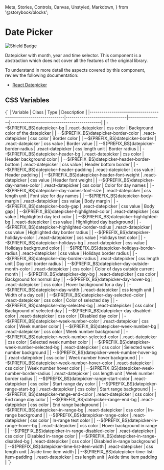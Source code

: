   Meta,
  Stories,
  Controls,
  Canvas,
  Unstyled,
  Markdown,
} from '@storybook/blocks';


<Meta of={DDatePickerStories} />

# Date Picker

![Shield Badge](https://img.shields.io/badge/Abstraction%20Component-4848b7)

Datepicker with month, year and time selector. This component is a abstraction which does
not cover all the features of the original library.

To understand in more detail the aspects covered by this component, review the following documentation:

+ [React Datepicker](https://reactdatepicker.com/)

## CSS Variables

<Markdown>
  {`
| Variable                                                        | Class                         | Type            | Description                                  |
|-----------------------------------------------------------------|-------------------------------|-----------------|----------------------------------------------|
| --${PREFIX_BS}datepicker-bg                                     | .react-datepicker             | css color       | Background color of the datepicker           |
| --${PREFIX_BS}datepicker-border-color                           | .react-datepicker             | css color       | Border color                                 |
| --${PREFIX_BS}datepicker-border                                 | .react-datepicker             | css value       | Border value                                 |
| --${PREFIX_BS}datepicker-border-radius                          | .react-datepicker             | css length unit | Border radius                                |
| --${PREFIX_BS}datepicker-header-bg                              | .react-datepicker             | css color       | Header background color                      |
| --${PREFIX_BS}datepicker-header-border-bottom                   | .react-datepicker             | css value       | Header bottom border                         |
| --${PREFIX_BS}datepicker-header-padding                         | .react-datepicker             | css value       | Header padding                               |
| --${PREFIX_BS}datepicker-header-font-weight                     | .react-datepicker             | css value       | Header font weight                           |
| --${PREFIX_BS}datepicker-day-names-color                        | .react-datepicker             | css color       | Color for day names                          |
| --${PREFIX_BS}datepicker-day-names-font-size                    | .react-datepicker             | css length unit | Font size for day names                      |
| --${PREFIX_BS}datepicker-body-margin                            | .react-datepicker             | css value       | Body margin                                  |
| --${PREFIX_BS}datepicker-body-gap                               | .react-datepicker             | css value       | Body gap                                     |
| --${PREFIX_BS}datepicker-highlighted-color                      | .react-datepicker             | css value       | Highlighted day text color                   |
| --${PREFIX_BS}datepicker-highlighted-bg                         | .react-datepicker             | css value       | Highlighted day background                   |
| --${PREFIX_BS}datepicker-highlighted-border-radius              | .react-datepicker             | css value       | Highlighted day border radius                |
| --${PREFIX_BS}datepicker-holidays-color                         | .react-datepicker             | css value       | Holidays text color                          |
| --${PREFIX_BS}datepicker-holidays-bg                            | .react-datepicker             | css value       | Holidays background color                    |
| --${PREFIX_BS}datepicker-holidays-border-radius                 | .react-datepicker             | css value       | Holidays border radius                       |
| --${PREFIX_BS}datepicker-day-border-radius                      | .react-datepicker             | css length unit | Day cell border radius                       |
| --${PREFIX_BS}datepicker-day-outside-month-color                | .react-datepicker             | css color       | Color of days outside current month          |
| --${PREFIX_BS}datepicker-day-bg                                 | .react-datepicker             | css color       | Background for normal day                    |
| --${PREFIX_BS}datepicker-day-hover-bg                           | .react-datepicker             | css color       | Hover background for a day                   |
| --${PREFIX_BS}datepicker-day-width                              | .react-datepicker             | css length unit | Width of a day cell                          |
| --${PREFIX_BS}datepicker-day-selected-color                     | .react-datepicker             | css color       | Color of selected day                        |
| --${PREFIX_BS}datepicker-day-selected-bg                        | .react-datepicker             | css color       | Background of selected day                   |
| --${PREFIX_BS}datepicker-day-disabled-color                     | .react-datepicker             | css color       | Disabled day color                           |
| --${PREFIX_BS}datepicker-week-number-color                      | .react-datepicker             | css color       | Week number color                            |
| --${PREFIX_BS}datepicker-week-number-bg                         | .react-datepicker             | css color       | Week number background                       |
| --${PREFIX_BS}datepicker-week-number-selected-color             | .react-datepicker             | css color       | Selected week number color                   |
| --${PREFIX_BS}datepicker-week-number-selected-bg                | .react-datepicker             | css color       | Selected week number background              |
| --${PREFIX_BS}datepicker-week-number-hover-bg                   | .react-datepicker             | css color       | Week number hover background                 |
| --${PREFIX_BS}datepicker-week-number-hover-color                | .react-datepicker             | css color       | Week number hover color                      |
| --${PREFIX_BS}datepicker-week-number-border-radius              | .react-datepicker             | css length unit | Week number border radius                    |
| --${PREFIX_BS}datepicker-range-start-color                      | .react-datepicker             | css color       | Start range day color                        |
| --${PREFIX_BS}datepicker-range-start-bg                         | .react-datepicker             | css color       | Start range background                       |
| --${PREFIX_BS}datepicker-range-end-color                        | .react-datepicker             | css color       | End range day color                          |
| --${PREFIX_BS}datepicker-range-end-bg                           | .react-datepicker             | css color       | End range background                         |
| --${PREFIX_BS}datepicker-in-range-bg                            | .react-datepicker             | css color       | In-range background                          |
| --${PREFIX_BS}datepicker-range-color                            | .react-datepicker             | css color       | In-range text color                          |
| --${PREFIX_BS}datepicker-in-range-hover-bg                      | .react-datepicker             | css color       | Hover background in range                    |
| --${PREFIX_BS}datepicker-in-range-disabled-color                | .react-datepicker             | css color       | Disabled in-range color                      |
| --${PREFIX_BS}datepicker-in-range-disabled-bg                   | .react-datepicker             | css color       | Disabled in-range background                 |
| --${PREFIX_BS}datepicker-time-list-item-width                   | .react-datepicker             | css length unit | Aside time item width                        |
| --${PREFIX_BS}datepicker-time-list-item-padding                 | .react-datepicker             | css length unit | Aside time item padding                      |
  `}
</Markdown>

<Canvas of={DDatePickerStories.Default} />
<Controls of={DDatePickerStories.Default} />
<Stories />
